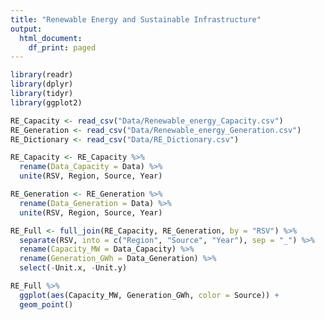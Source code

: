 ```yaml
---
title: "Renewable Energy and Sustainable Infrastructure"
output:
  html_document:
    df_print: paged
---
```

```r
library(readr)
library(dplyr)
library(tidyr)
library(ggplot2)

RE_Capacity <- read_csv("Data/Renewable_energy_Capacity.csv")
RE_Generation <- read_csv("Data/Renewable_energy_Generation.csv")
RE_Dictionary <- read_csv("Data/RE_Dictionary.csv")

RE_Capacity <- RE_Capacity %>%
  rename(Data_Capacity = Data) %>%
  unite(RSV, Region, Source, Year)

RE_Generation <- RE_Generation %>%
  rename(Data_Generation = Data) %>%
  unite(RSV, Region, Source, Year)

RE_Full <- full_join(RE_Capacity, RE_Generation, by = "RSV") %>%
  separate(RSV, into = c("Region", "Source", "Year"), sep = "_") %>%
  rename(Capacity_MW = Data_Capacity) %>%
  rename(Generation_GWh = Data_Generation) %>%
  select(-Unit.x, -Unit.y)

RE_Full %>%
  ggplot(aes(Capacity_MW, Generation_GWh, color = Source)) +
  geom_point()

```

